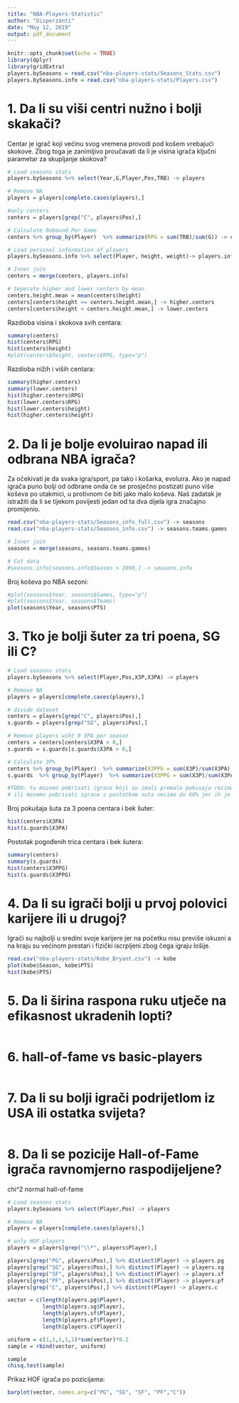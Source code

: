 ```yaml
---
title: "NBA-Players-Statistic"
author: "Disperzanti"
date: "May 12, 2019"
output: pdf_document
---
```


```r
knitr::opts_chunk$set(echo = TRUE)
library(dplyr)
library(gridExtra)
players.bySeasons = read.csv("nba-players-stats/Seasons_Stats.csv")
players.bySeasons.info = read.csv("nba-players-stats/Players.csv")
```

# 1. Da li su viši centri nužno i bolji skakači?
Centar je igrač koji većinu svog vremena provodi pod košem vrebajući skokove. Zbog toga je zanimljivo proučavati da li je visina igrača ključni parametar za skupljanje skokova?

```r
# Load seasons stats
players.bySeasons %>% select(Year,G,Player,Pos,TRB) -> players

# Remove NA
players = players[complete.cases(players),]

#only centers
centers = players[grep("C", players$Pos),]

# Calculate Rebound Per Game
centers %>% group_by(Player)  %>% summarize(RPG = sum(TRB)/sum(G)) -> centers

# Load personal information of players
players.bySeasons.info %>% select(Player, height, weight)-> players.info

# Inner join
centers = merge(centers, players.info)

# Seperate higher and lower centers by mean
centers.height.mean = mean(centers$height)
centers[centers$height >= centers.height.mean,] -> higher.centers
centers[centers$height < centers.height.mean,] -> lower.centers
```

Razdioba visina i skokova svih centara:
```r
summary(centers)
hist(centers$RPG)
hist(centers$height)
#plot(centers$height, centers$RPG, type="p")
```

Razdioba nižih i viših centara:
```r
summary(higher.centers)
summary(lower.centers)
hist(higher.centers$RPG)
hist(lower.centers$RPG)
hist(lower.centers$height)
hist(higher.centers$height)
```


# 2. Da li je bolje evoluirao napad ili odbrana NBA igrača?
Za očekivati je da svaka igra/sport, pa tako i košarka, evoluira. Ako je napad igrača puno bolji od odbrane onda će se prosječno postizati puno više koševa po utakmici, u protivnom će biti jako malo koševa. Naš zadatak je istražiti da li se tijekom povijesti jedan od ta dva dijela igra značajno promijenio.
```r
read.csv("nba-players-stats/Seasons_info_full.csv") -> seasons
read.csv("nba-players-stats/Seasons_info.csv") -> seasons.teams.games

# Inner join
seasons = merge(seasons, seasons.teams.games)

# Cut data
#seasons.info[seasons.info$Season > 1990,] -> seasons.info
```

Broj koševa po NBA sezoni:
```r
#plot(seasons$Year, seasons$Games, type="p")
#plot(seasons$Year, seasons$Teams)
plot(seasons$Year, seasons$PTS)

```


# 3. Tko je bolji šuter za tri poena, SG ili C?
```r
# Load seasons stats
players.bySeasons %>% select(Player,Pos,X3P,X3PA) -> players

# Remove NA
players = players[complete.cases(players),]

# divide dataset
centers = players[grep("C", players$Pos),]
s.guards = players[grep("SG", players$Pos),]

# Remove players wiht 0 3PA per season
centers = centers[centers$X3PA > 0,]
s.guards = s.guards[s.guards$X3PA > 0,]

# Calculate 3P%
centers %>% group_by(Player)  %>% summarize(X3PPG = sum(X3P)/sum(X3PA), X3PA = sum(X3PA)) -> centers
s.guards  %>% group_by(Player)  %>% summarize(X3PPG = sum(X3P)/sum(X3PA), X3PA = sum(X3PA)) -> s.guards

#TODO: tu mozemo pobrisati igrace koji su imali premalo pokusaja recimo < 20 tijekom cijele karijere
# ili mozemo pobrisati igrace s postotkom suta vecimo do 60% jer ih je jako malo itd.
```

Broj pokušaja šuta za 3 poena centara i bek šuter:
```r
hist(centers$X3PA)
hist(s.guards$X3PA)
```

Postotak pogođenih trica centara i bek šutera:
```r
summary(centers)
summary(s.guards)
hist(centers$X3PPG)
hist(s.guards$X3PPG)
```



# 4. Da li su igrači bolji u prvoj polovici karijere ili u drugoj?
Igrači su najbolji u sredini svoje karijere jer na početku nisu previše iskusni a na kraju su većinom prestari i fizički iscrpljeni zbog čega igraju lošije.
```r
read.csv("nba-players-stats/Kobe_Bryant.csv") -> kobe
plot(kobe$Season, kobe$PTS)
hist(kobe$PTS)
```


# 5. Da li širina raspona ruku utječe na efikasnost ukradenih lopti?
```r
```


# 6. hall-of-fame vs basic-players
```r
```


# 7. Da li su bolji igrači podrijetlom iz USA ili ostatka svijeta?
```r
```

# 8. Da li se pozicije Hall-of-Fame igrača ravnomjerno raspodijeljene? 
chi^2 normal hall-of-fame
```r
# Load seasons stats
players.bySeasons %>% select(Player,Pos) -> players

# Remove NA
players = players[complete.cases(players),]

# only HOF players
players = players[grep("\\*", players$Player),]

players[grep("PG", players$Pos),] %>% distinct(Player) -> players.pg 
players[grep("SG", players$Pos),] %>% distinct(Player) -> players.sg 
players[grep("SF", players$Pos),] %>% distinct(Player) -> players.sf 
players[grep("PF", players$Pos),] %>% distinct(Player) -> players.pf 
players[grep("C", players$Pos),] %>% distinct(Player) -> players.c 

vector = c(length(players.pg$Player),
           length(players.sg$Player),
           length(players.sf$Player),
           length(players.pf$Player),
           length(players.c$Player))

uniform = c(1,1,1,1,1)*sum(vector)*0.2
sample = rbind(vector, uniform)

sample
chisq.test(sample)
```

Prikaz HOF igrača po pozicijama:
```r
barplot(vector, names.arg=c("PG", "SG", "SF", "PF","C"))
```